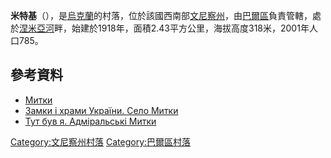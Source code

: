 <!-- 檔案不存在 [[Image:Митки_палац.jpg|right]] -->
{{coord|48|58|35|N|27|45|8|E|scale:30000|display=title}}

'''米特基'''（{{lang-uk|Митки}}），是[[烏克蘭|烏克蘭]]的村落，位於該國西南部[[文尼察州|文尼察州]]，由[[巴爾區|巴爾區]]負責管轄，處於[[涅米亞河|涅米亞河]]畔，始建於1918年，面積2.43平方公里，海拔高度318米，2001年人口785。

==參考資料==
* [http://gska2.rada.gov.ua/pls/z7502/A005?rf7571=1417 Митки]{{dead link|date=2018年1月 |bot=InternetArchiveBot |fix-attempted=yes }}
* [http://castles.com.ua/mytky.html Замки і храми України. Село Митки] {{Wayback|url=http://castles.com.ua/mytky.html |date=20201205061736 }}
* [http://tutbuv.com/?p=3605 Тут був я. Адміральські Митки] {{Wayback|url=http://tutbuv.com/?p=3605 |date=20210121104157 }}

[[Category:文尼察州村落|Category:文尼察州村落]]
[[Category:巴爾區村落|Category:巴爾區村落]]


{{Vinnytsia-geo-stub}}